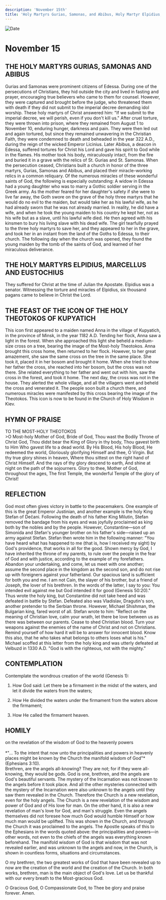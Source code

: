 ```yaml
---
description: 'November 15th'
title: 'Holy Martyrs Gurias, Samonas, and Abibus, Holy Martyr Elpidius, Marcellus, and Eustochius, the Icon of the Holy Theotokos of Kupyatich'
---
```


<CustomPaginator />
<RunningHead />

<Image src="/title-imprint.png" height={68} width={50} alt="Date" className="title-imprint"/>

# <div id="date">November <Image className="four-dot" src="/four-dot.png" height={15} width={15} alt="" />15</div>

## THE HOLY MARTYRS GURIAS, SAMONAS AND ABIBUS

Gurias and Samonas were prominent citizens of Edessa. During one of the persecutions of Christians, they hid outside the city and lived in fasting and prayer, encouraging true believers who came to them for counsel. However, they were captured and brought before the judge, who threatened them with death if they did not submit to the imperial decree demanding idol worship. These holy martyrs of Christ answered him: "If we submit to the imperial decree, we will perish, even if you don't kill us." After cruel torture, they were thrown into prison, where they remained from August 1 to November 10, enduring hunger, darkness and pain. They were then led out and again tortured, but since they remained unwavering in the Christian Faith, they were condemned to death and beheaded in the year 322 A.D., during the reign of the wicked Emperor Licinius. Later Abibus, a deacon in Edessa, suffered tortures for Christ his Lord and gave his spirit to God while in the flames. His mother took his body, miraculously intact, from the fire and buried it in a grave with the relics of St. Gurias and St. Samonas. When the persecution ceased, Christians built a church in honor of the three martyrs, Gurias, Samonas and Abibus, and placed their miracle-working relics in a common reliquary. Of the numerous miracles of these wonderful saints of God, the following is especially outstanding: A widow in Edessa had a young daughter who was to marry a Gothic soldier serving in the Greek army. As the mother feared for her daughter's safety if she were to live far away, the Goth swore on the grave of the holy three martyrs that he would do no evil to the maiden, but would take her as his lawful wife, as he had already sworn that he was not already married. In reality, he did have a wife, and when he took the young maiden to his country he kept her, not as his wife but as a slave, until his lawful wife died. He then agreed with his kinsmen to bury his living slave with his dead wife. The girl tearfully prayed to the three holy martyrs to save her, and they appeared to her in the grave, and took her in an instant from the land of the Goths to Edessa, to their church. The following day when the church was opened, they found the young maiden by the tomb of the saints of God, and learned of her miraculous deliverance.

## THE HOLY MARTYRS ELPIDIUS, MARCELLUS AND EUSTOCHIUS

They suffered for Christ at the time of Julian the Apostate. Elpidius was a senator. Witnessing the torture and miracles of Elpidius, six thousand pagans came to believe in Christ the Lord.

## THE FEAST OF THE ICON OF THE HOLY THEOTOKOS OF KUPYATICH

This icon first appeared to a maiden named Anna in the village of Kupyatich, in the province of Minsk, in the year 1182 A.D. Tending her flock, Anna saw a light in the forest. When she approached this light she beheld a medium-size cross on a tree, bearing the image of the Most-holy Theotokos. Anna brought this cross home, then returned to her flock. However, to her great amazement, she saw the same cross on the tree in the same place. She took it, placed it in her bosom and brought it home. When she tried to show her father the cross, she reached into her bosom, but the cross was not there. She related everything to her father and went out with him, saw the cross in the forest, and took it home. The next day, the cross was not in the house. They alerted the whole village, and all the villagers went and beheld the cross and venerated it. The people soon built a church there, and numerous miracles were manifested by this cross bearing the image of the Theotokos. This icon is now to be found in the Church of Holy Wisdom in Kiev.


## HYMN OF PRAISE
<div style={{textAlign:'center', color:'crimson', fontWeight:'bold'}}>
TO THE MOST-HOLY THEOTOKOS
</div>
>O Most-holy Mother of God, Bride of God,  
Thou wast the Bodily Throne of Christ God,  
Thou didst bear the King of Glory in thy body,  
Thou gavest birth to Him Who gavest life to a dead world.  
By His Blood, His holy Blood, He redeemed the world,  
Gloriously glorifying Himself and thee, O Virgin.  
But thy true glory shines in heaven,  
Where thou sittest on the right hand of Christ Himself.  
And the rays of thy glory descend to earth,  
And shine at night on the path of the sojourners.  
Glory to thee, Mother of God, throughout the ages,  
The first Temple, the wonderful Temple of the glory of Christ!  


## REFLECTION

God most often gives victory in battle to the peacemakers. One example of this is the great Emperor Justinian, and another example is the holy King Stefan of Dečani. Following the death of his father King Milutin, Stefan removed the bandage from his eyes and was joyfully proclaimed as king both by the nobles and by the people. However, Constantine—son of Simonida and Stefan's younger brother on his father's side—raised up an army against Stefan. Stefan then wrote him in the following manner: "You have heard what has happened to me (that is, how I received my sight) by God's providence, that works in all for the good. Shown mercy by God, I have inherited the throne of my parents, to rule over the people in the fear of God and with justice, according to the example of my forefathers. Abandon your undertaking, and come, let us meet with one another; assume the second place in the kingdom as the second son, and do not rise up with foreigners against your fatherland. Our spacious land is sufficient for both you and me. I am not Cain, the slayer of his brother, but a friend of Joseph, the lover of his brethren. In the words of the latter, I say to you: You intended evil against me but God intended it for good (Genesis 50:20)." Thus wrote the holy king, but Constantine did not take heed and was defeated in battle by Stefan. Defeated also was Vladislav, Dragutin's son, another pretender to the Serbian throne. However, Michael Shishman, the Bulgarian king, fared worst of all. Stefan wrote to him: "Reflect on the meaning of Christian love, calm your wrath, let there be love between us as there was between our parents. Cease to shed Christian blood. Turn your weapons against the enemies of the name of Christ and not on Christians. Remind yourself of how hard it will be to answer for innocent blood. Know this also, that he who takes what belongs to others loses what is his." Michael scoffed at this letter from the holy king and was utterly defeated at Velbuzd in 1330 A.D. "God is with the righteous, not with the mighty."


## CONTEMPLATION

Contemplate the wondrous creation of the world (Genesis 1):

1. How God said: Let there be a firmament in the midst of the waters, and let it divide the waters from the waters;

2. How He divided the waters under the firmament from the waters above the firmament;

3. How He called the firmament heaven.


## HOMILY
<div style={{textAlign:'center', color:'crimson', fontWeight:'bold'}}>
on the revelation of the wisdom of God to the heavenly powers
</div>
<br />
<div style={{textAlign:'right'}}>
*"… To the intent that now unto the principalities and powers in heavenly places might be known by the Church the manifold wisdom of God"* (Ephesians 3:10).
</div>
Brethren, are the angels all-knowing? They are not; for if they were all-knowing, they would be gods. God is one, brethren, and the angels are God's beautiful servants. The mystery of the Incarnation was not known to the angels before it took place. And all the other mysteries connected with the mystery of the Incarnation were also unknown to the angels until they saw them revealed in the Church. Therefore the Church is a new revelation, even for the holy angels. The Church is a new revelation of the wisdom and power of God and of His love for man. On the other hand, it is also a new revelation of man's love for God, and man's struggle. Even the angels themselves did not foresee how much God would humble Himself or how much man would be uplifted. This was shown in the Church, and through the Church it was proclaimed to the angels. The Apostle speaks of this to the Ephesians in the words quoted above: the principalities and powers—in other words, not even to the chiefs of the angels was everything known beforehand. The manifold wisdom of God is that wisdom that was not revealed earlier, and was unknown to the angels and now, in the Church, is shown in countless forms, situations and circumstances.

O my brethren, the two greatest works of God that have been revealed up to now are the creation of the world and the creation of the Church. In both works, brethren, man is the main object of God's love. Let us be thankful with our every breath to the Most-gracious God. 

O Gracious God, O Compassionate God, to Thee be glory and praise forever. Amen.